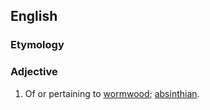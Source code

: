 ==English==

===Etymology===
{{suffix|en|absinth|ial}}

===Adjective===
{{en-adj|-}}

# Of or pertaining to [[wormwood]]; [[absinthian]].